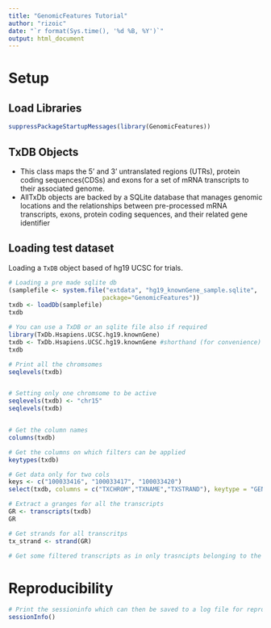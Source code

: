 ```yaml
---
title: "GenomicFeatures Tutorial"
author: "rizoic"
date: "`r format(Sys.time(), '%d %B, %Y')`"
output: html_document
---
```


# Setup
## Load Libraries
```r
suppressPackageStartupMessages(library(GenomicFeatures))
```

## TxDB Objects
-  This class maps the 5’ and 3’ untranslated regions (UTRs), protein coding sequences(CDSs) and exons for a set of mRNA transcripts to their associated genome.
- AllTxDb objects are backed by a SQLite database that manages genomic locations and the relationships between pre-processed mRNA transcripts, exons, protein coding sequences, and their related gene identifier

## Loading test dataset
Loading a `TxDB` object based of hg19 UCSC for trials.
```r
# Loading a pre made sqlite db
(samplefile <- system.file("extdata", "hg19_knownGene_sample.sqlite",
                          package="GenomicFeatures"))
txdb <- loadDb(samplefile)
txdb

# You can use a TxDB or an sqlite file also if required
library(TxDb.Hsapiens.UCSC.hg19.knownGene)
txdb <- TxDb.Hsapiens.UCSC.hg19.knownGene #shorthand (for convenience)
txdb

# Print all the chromsomes
seqlevels(txdb)


# Setting only one chromsome to be active
seqlevels(txdb) <- "chr15"
seqlevels(txdb)


# Get the column names
columns(txdb)

# Get the columns on which filters can be applied
keytypes(txdb)

# Get data only for two cols
keys <- c("100033416", "100033417", "100033420")
select(txdb, columns = c("TXCHROM","TXNAME","TXSTRAND"), keytype = "GENEID", keys = keys)

# Extract a granges for all the transcripts
GR <- transcripts(txdb)
GR

# Get strands for all transcritps
tx_strand <- strand(GR)

# Get some filtered transcripts as in only trasncipts belonging to the + chromosome

```




# Reproducibility
```r
# Print the sessioninfo which can then be saved to a log file for reproducilbility
sessionInfo()
```
